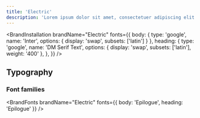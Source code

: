 ```yaml
---
title: 'Electric'
description: 'Lorem ipsum dolor sit amet, consectetuer adipiscing elit.'
---
```


<BrandInstallation
  brandName="Electric"
  fonts={{
    body: { type: 'google', name: 'Inter', options: { display: 'swap', subsets: ['latin'] } },
    heading: {
      type: 'google',
      name: 'DM Serif Text',
      options: { display: 'swap', subsets: ['latin'], weight: '400' },
    },
  }}
/>

<BrandColors brandName="Electric" description="These colors are dope" />

## Typography

<BrandTypography brandName="Electric" />

### Font families

<BrandFonts brandName="Electric" fonts={{ body: 'Epilogue', heading: 'Epilogue' }} />
